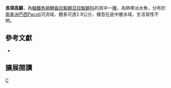 {{Speciesbox 
| taxon = Hypsolebias 
| status = NE
| status_system = IUCN3.1
| authority =  [[Costa|Costa]], 2008
| synonyms = 
}}
'''長頜高鱂'''，為[[輻鰭魚綱|輻鰭魚綱]][[鯉齒目|鯉齒目]][[鰕鱂亞目|鰕鱂亞目]][[鰕鱂科|鰕鱂科]]的其中一[[種|種]]，為熱帶淡水魚，分布於[[南美洲|南美洲]][[巴西|巴西]]Pacoti河流域，體長可達2.9公分，棲息在底中層水域，生活習性不明。
== 參考文獻 ==
*{{FishBase_species|genus=Hypsolebias|species=longignatus|year=2014|month=8}}

== 擴展閱讀 ==
{{refbegin}}
{{wikispecies-inline|Hypsolebias longignatus|長頜高鱂}}
{{refend}}
{{Taxonbar|from=Q18232583}}

[[Category:高鱂屬|C]]


{{魚類小作品}}